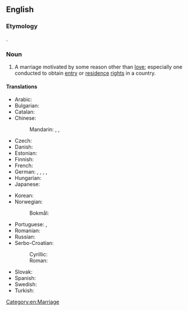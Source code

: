 ==English==

===Etymology===
{{cal|en|fr|mariage de convenance}}.

===Noun===
{{en-noun|head=[[marriage]] of [[convenience]]|marriages of convenience}}

# A marriage motivated by some reason other than [[love]]; especially one conducted to obtain [[entry]] or [[residence]] [[right]]s in a country.

====Translations====
{{trans-top|marriage motivated by some reason other than love}}
* Arabic: {{t|ar|زواج مصلحة|m|tr=zawej maslaha}}
* Bulgarian: {{t|bg|брак по сметка}}
* Catalan: {{t|ca|casament de conveniència|m}}
* Chinese:
*: Mandarin: {{t|cmn|權宜婚姻|sc=Hani}}, {{t|cmn|权宜婚姻|tr=quányí hūnyīn|sc=Hani}}, {{t|cmn|政治婚姻|tr=zhèngzhì hūnyīn|sc=Hani}}
* Czech: {{t|cs|sňatek z rozumu|m}}
* Danish: {{t|da|fornuftsægteskab|n}}
* Estonian: {{t|et|mugavusabielu}}
* Finnish: {{t|fi|mukavuusavioliitto}}
* French: {{t+|fr|mariage de convenance|m}}
* German: {{t+|de|Vernunftehe|f}}, {{t|de|Konvenienzehe|f}}, {{t+|de|Scheinehe|f}}, {{t|de|Zweckehe|f}}, {{t+|de|Vernunftheirat|f}}
* Hungarian: {{t+|hu|érdekházasság}}
* Japanese: {{t|ja|政略結婚|tr=せいりゃくけっこん, seiryaku kekkon|sc=Jpan}}
{{trans-mid}}
* Korean: {{t|ko|정략결혼}}
* Norwegian:
*: Bokmål: {{t|nb|fornuftsekteskap}}
* Portuguese: {{t|pt|casamento de conveniência|m}}, {{t|pt|casamento por conveniência|m}}
* Romanian: {{t+|ro|căsătorie de conveniență|f}}
* Russian: {{t|ru|брак по расчёту|m}}
* Serbo-Croatian:
*: Cyrillic: {{t|sh|брак из користи|m}}
*: Roman: {{t|sh|brak iz koristi|m}}
* Slovak: {{t|sk|formálne manželstvo|n}}
* Spanish: {{t|es|matrimonio de conveniencia|m}}
* Swedish: {{t|sv|konvenansäktenskap|n}}
* Turkish: {{t|tr|mantık evliliği}}
{{trans-bottom}}


[[Category:en:Marriage]]